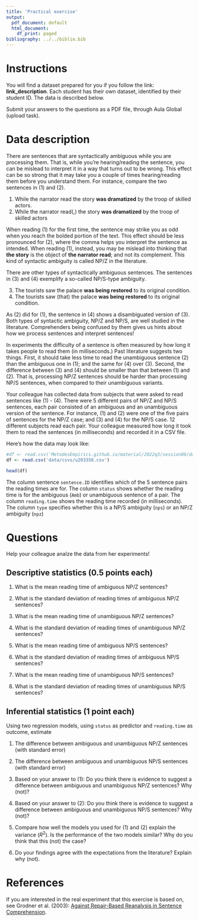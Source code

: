 ```yaml
---
title: 'Practical exercise'
output:
  pdf_document: default
  html_document:
    df_print: paged
bibliography: ../../biblio.bib
---
```


# Instructions

You will find a dataset prepared for you if you follow the link: **link_description**. Each student has their own dataset, identified by their student ID. The data is described below.

Submit your answers to the questions as a PDF file, through Aula Global (upload task).

# Data description
There are sentences that are syntactically ambiguous while you are processing them. That is, while you're hearing/reading the sentence, you can be mislead to interpret it in a way that turns out to be wrong. This effect can be so strong that it may take you a couple of times hearing/reading them before you understand them. For instance, compare the two sentences in (1) and (2).

  1. While the narrator read the story **was dramatized** by the troop of skilled actors.
  2. While the narrator read(,) the story **was dramatized** by the troop of skilled actors

When reading (1) for the first time, the sentence may strike you as odd when you reach the bolded portion of the text. This effect should be less pronounced for (2), where the comma helps you interpret the sentence as intended. When reading (1), instead, you may be mislead into thinking that **the story** is the object of **the narrator read**; and not its complement. This kind of syntactic ambiguity is called NP/Z in the literature.

There are other types of syntactically ambiguous sentences. The sentences in (3) and (4) exemplify a so-called NP/S-type ambiguity.

  3. The tourists saw the palace **was being restored** to its original condition.
  4. The tourists saw (that) the palace **was being restored** to its original condition.

As (2) did for (1), the sentence in (4) shows a disambiguated version of (3). Both types of syntactic ambiguity, NP/Z and NP/S, are well studied in the literature. Comprehenders being confused by them gives us hints about how we process sentences and interpret sentences!

In experiments the difficulty of a sentence is often measured by how long it takes people to read them (in milliseconds.) Past literature suggests two things. First, it should take less time to read the unambiguous sentence (2) than the ambiguous one in (1); and the same for (4) over (3). Second, the difference between (3) and (4) should be smaller than that between (1) and (2). That is, processing NP/Z sentences should be harder than processing NP/S sentences, when compared to their unambiguous variants. 

Your colleague has collected data from subjects that were asked to read sentences like (1) - (4). There were 5 different pairs of NP/Z and NP/S sentences, each pair consisted of an ambiguous and an unambiguous version of the sentence. For instance, (1) and (2) were one of the five pairs of sentences for the NP/Z case; and (3) and (4) for the NP/S case. 12 different subjects read each pair. Your colleague measured how long it took them to read the sentences (in milliseconds) and recorded it in a CSV file.

Here's how the data may look like:

```r
#df <- read.csv('MetodesEmpirics.github.io/material/2022q3/session06/data/csvs/u203356-nps.csv') 
df <- read.csv('data/csvs/u203356.csv') 

```

```r
head(df)
```

The column sentence `sentence.ID` identifies which of the 5 sentence pairs the reading times are for. The column `status` shows whether the reading time is for the ambiguous (`Amb`) or unambiguous sentence of a pair. The column `reading.time` shows the reading time recorded (in milliseconds). The column `type` specifies whether this is a NP/S ambiguity (`nps`) or an NP/Z ambiguity (`npz`)  


# Questions

Help your colleague analze the data from her experiments!

## Descriptive statistics (0.5 points each)

1. What is the mean reading time of ambiguous NP/Z sentences?

2. What is the standard deviation of reading times of ambiguous NP/Z sentences?

3. What is the mean reading time of unambiguous NP/Z sentences?

4. What is the standard deviation of reading times of unambiguous NP/Z sentences?

5. What is the mean reading time of ambiguous NP/S sentences?

6. What is the standard deviation of reading times of ambiguous NP/S sentences?

7. What is the mean reading time of unambiguous NP/S sentences?

8. What is the standard deviation of reading times of unambiguous NP/S sentences?

## Inferential statistics (1 point each)

Using two regression models, using `status` as predictor and `reading.time` as outcome, estimate

1. The difference between ambiguous and unambiguous NP/Z sentences (with standard error)

2. The difference between ambiguous and unambiguous NP/S sentences (with standard error)

3. Based on your answer to (1): Do you think there is evidence to suggest a difference between ambiguous and unambiguous NP/Z sentences? Why (not)? 
 
4. Based on your answer to (2): Do you think there is evidence to suggest a difference between ambiguous and unambiguous NP/S sentences? Why (not)? 

5. Compare how well the models you used for (1) and (2) explain the variance ($R^2$). Is the performance of the two models similar? Why do you think that this (not) the case?

6. Do your findings agree with the expectations from the literature? Explain why (not).

# References

If you are interested in the real experiment that this exercise is based on, see Grodner et al. (2003): [Against Repair-Based Reanalysis in Sentence Comprehension](https://tedlab.mit.edu/tedlab_website/researchpapers/Grodner_et_al_2003_JPR.pdf).
